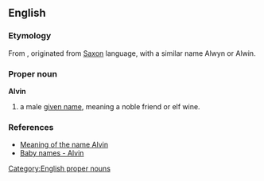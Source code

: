 ==English==
===Etymology===
From {{OE.}}, originated from [[Saxon]] language, with a similar name Alwyn or Alwin.

===Proper noun===
[[Category:English proper nouns]]
'''Alvin'''
# a male [[given name]], meaning a noble friend or elf wine.

===References===
* [http://baby-names.adoption.com/search/Alvin.html Meaning of the name Alvin]
* [http://www.weddingvendors.com/baby-names/letter/a/page-9/ Baby names - Alvin]